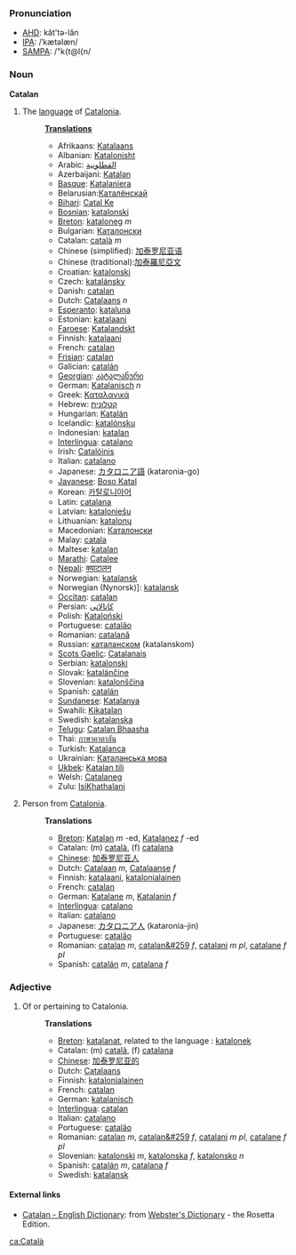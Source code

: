 ===Pronunciation===
*[[w:AHD|AHD]]: kăt'tə-lăn
*[[w:IPA|IPA]]: /ˈkætəlæn/
*[[w:SAMPA|SAMPA]]: /"k{t@l{n/

===Noun===
'''Catalan'''

# The [[language]] of [[w:Catalonia|Catalonia]].
#:'''[[Translation]]s'''
#:*Afrikaans: [[Katalaans]]
#:*Albanian: [[Katalonisht]]
#:*Arabic: [[القطلونية]]
#:*Azerbaijani: [[Katalan]]
#:*[[Basque]]: [[Katalaniera]]
#:*Belarusian:[[Каталёнскай]]
#:*[[Bihari]]: [[Catal Ke]]
#:*[[Bosnian]]: [[katalonski]]
#:*[[Breton]]: [[kataloneg]] ''m''
#:*Bulgarian: [[Каталонски]]
#:*Catalan: [[català]] ''m''
#:*Chinese (simplified): [[加泰罗尼亚语]]
#:*Chinese (traditional):[[加泰羅尼亞文]]
#:*Croatian: [[katalonski]]
#:*Czech: [[katalánsky]]
#:*Danish: [[catalan]]
#:*Dutch: [[Catalaans]] ''n''
#:*[[Esperanto]]: [[kataluna]]
#:*Estonian: [[katalaani]]
#:*[[Faroese]]: [[Katalandskt]]
#:*Finnish: [[katalaani]]
#:*French: [[catalan]]
#:*[[Frisian]]: [[catalan]]
#:*Galician: [[catalán]]
#:*[[Georgian]]: [[კატალანური]]
#:*German: [[Katalanisch]] ''n''
#:*Greek: [[Καταλανικά]]
#:*Hebrew: [[קטלונית]]
#:*Hungarian: [[Katalán]]
#:*Icelandic: [[katalónsku]]
#:*Indonesian: [[katalan]]
#:*[[Interlingua]]: [[catalano]]
#:*Irish: [[Catalóinis]]
#:*Italian: [[catalano]]
#:*Japanese: [[カタロニア語]] (kataronia-go)
#:*[[Javanese]]: [[Boso Katal]]
#:*Korean: [[카탈로니아어]]
#:*Latin: [[catalana]]
#:*Latvian: [[kataloniešu]]
#:*Lithuanian: [[katalonų]]
#:*Macedonian: [[Каталонски]]
#:*Malay: [[catala]]
#:*Maltese: [[katalan]]
#:*[[Marathi]]: [[Catalee]]
#:*[[Nepali]]: [[क्याटालन]]
#:*Norwegian: [[katalansk]]
#:*Norwegian (Nynorsk)]: [[katalansk]]
#:*[[Occitan]]: [[catalan]]
#:*Persian: [[کاتالاتی]]
#:*Polish: [[Kataloński]]
#:*Portuguese: [[catalão]]
#:*Romanian: [[catalană]]
#:*Russian: [[каталанском]] (katalanskom)
#:*[[Scots Gaelic]]: [[Catalanais]]
#:*Serbian: [[katalonski]]
#:*Slovak: [[katalánčine]]
#:*Slovenian: [[katalonščina]]
#:*Spanish: [[catalán]]
#:*[[Sundanese]]: [[Katalanya]]
#:*Swahili: [[Kikatalan]]
#:*Swedish: [[katalanska]]
#:*[[Telugu]]: [[Catalan Bhaasha]]
#:*Thai: [[ภาษาคาตาลัน]]
#:*Turkish: [[Katalanca]]
#:*Ukrainian: [[Каталанська мова]]
#:*[[Ukbek]]: [[Katalan tili]]
#:*Welsh: [[Catalaneg]]
#:*Zulu: [[IsiKhathalani]]
# Person from [[Catalonia]].
#:'''Translations'''
#:*[[Breton]]: [[Katalan]] ''m'' -ed, [[Katalanez]] ''f'' -ed
#:*Catalan: (m) [[català]], (f) [[catalana]]
#:*[[Chinese]]: [[加泰罗尼亚人]]
#:*Dutch: [[Catalaan]] ''m'', [[Catalaanse]] ''f''
#:*Finnish: [[katalaani]], [[katalonialainen]]
#:*French: [[catalan]]
#:*German: [[Katalane]] ''m'', [[Katalanin]] ''f''
#:*[[Interlingua]]: [[catalano]]
#:*Italian: [[catalano]]
#:*Japanese: [[カタロニア人]] (kataronia-jin)
#:*Portuguese: [[catalão]]
#:*Romanian: [[catalan]] ''m'', [[catalan&#259]] ''f'', [[catalani]] ''m pl'', [[catalane]] ''f pl''
#:*Spanish: [[catalán]] ''m'', [[catalana]] ''f''

===Adjective===

# Of or pertaining to Catalonia.
#:'''Translations'''
#:*[[Breton]]: [[katalanat]], related to the language : [[katalonek]]
#:*Catalan: (m) [[català]], (f) [[catalana]]
#:*[[Chinese]]: [[加泰罗尼亚的]]
#:*Dutch: [[Catalaans]]
#:*Finnish: [[katalonialainen]]
#:*French: [[catalan]]
#:*German: [[katalanisch]]
#:*[[Interlingua]]: [[catalan]]
#:*Italian: [[catalano]]
#:*Portuguese: [[catalão]]
#:*Romanian: [[catalan]] ''m'', [[catalan&#259]] ''f'', [[catalani]] ''m pl'', [[catalane]] ''f pl''
#:*Slovenian: [[katalonski]] ''m'', [[katalonska]] ''f'', [[katalonsko]] ''n''
#:*Spanish: [[catalán]] ''m'', [[catalana]] ''f''
#:*Swedish: [[katalansk]]

==== External links====
*[http://www.websters-online-dictionary.org/definition/Catalan-english/ Catalan - English Dictionary]: from [http://www.websters-online-dictionary.org/ Webster's Dictionary] - the Rosetta Edition.
[[ca:Català]]